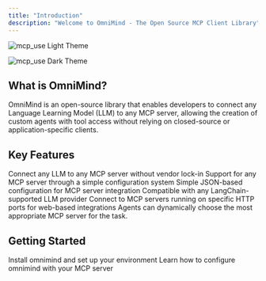 ```yaml
---
title: "Introduction"
description: "Welcome to OmniMind - The Open Source MCP Client Library"
---
```


<img
  className="block dark:hidden"
  src="/images/omnimind.png"
  alt="mcp_use Light Theme"
/>

<img
  className="hidden dark:block"
  src="/images/omnimind.png"
  alt="mcp_use Dark Theme"
/>

## What is OmniMind?

OmniMind is an open-source library that enables developers to connect any Language Learning Model (LLM) to any MCP server, allowing the creation of custom agents with tool access without relying on closed-source or application-specific clients.

## Key Features

<CardGroup cols="2">
  <Card title="Open Source" icon="code" href="/essentials/installation">
    Connect any LLM to any MCP server without vendor lock-in
  </Card>
  <Card title="Flexible Configuration" icon="server" href="/essentials/configuration">
    Support for any MCP server through a simple configuration system
  </Card>
  <Card title="Easy Setup" icon="gear" href="/essentials/configuration">
    Simple JSON-based configuration for MCP server integration
  </Card>
  <Card title="Universal LLM Support" icon="robot" href="/essentials/llm-integration">
    Compatible with any LangChain-supported LLM provider
  </Card>
  <Card title="HTTP Connection" icon="network" href="/quickstart">
    Connect to MCP servers running on specific HTTP ports for web-based integrations
  </Card>
  <Card title="Dynamic Server Selection" icon="shuffle" href="/quickstart">
    Agents can dynamically choose the most appropriate MCP server for the task.
  </Card>
</CardGroup>

## Getting Started

<CardGroup cols="2">
  <Card title="Installation" icon="download" href="/quickstart">
    Install omnimind and set up your environment
  </Card>
  <Card title="Configuration" icon="book" href="/essentials/configuration">
    Learn how to configure omnimind with your MCP server
  </Card>
</CardGroup>